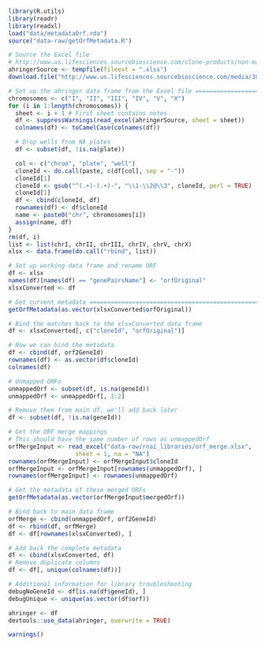 ```r
library(R.utils)
library(readr)
library(readxl)
load("data/metadataOrf.rda")
source("data-raw/getOrfMetadata.R")

# Source the Excel file
# http://www.us.lifesciences.sourcebioscience.com/clone-products/non-mammalian/c-elegans/c-elegans-rnai-library/
ahringerSource <- tempfile(fileext = ".xlsx")
download.file("http://www.us.lifesciences.sourcebioscience.com/media/381254/C.%20elegans%20Database%202012.xlsx", ahringerSource)

# Set up the ahringer data frame from the Excel file ============================
chromosomes <- c("I", "II", "III", "IV", "V", "X")
for (i in 1:length(chromosomes)) {
  sheet <- i + 1 # First sheet contains notes
  df <- suppressWarnings(read_excel(ahringerSource, sheet = sheet))
  colnames(df) <- toCamelCase(colnames(df))

  # Drop wells from NA plates
  df <- subset(df, !is.na(plate))

  col <- c("chrom", "plate", "well")
  cloneId <- do.call(paste, c(df[col], sep = "-"))
  cloneId[1]
  cloneId <- gsub("^(.+)-(.+)-", "\\1-\\2@\\3", cloneId, perl = TRUE)
  cloneId[1]
  df <- cbind(cloneId, df)
  rownames(df) <- df$cloneId
  name <- paste0("chr", chromosomes[i])
  assign(name, df)
}
rm(df, i)
list <- list(chrI, chrII, chrIII, chrIV, chrV, chrX)
xlsx <- data.frame(do.call("rbind", list))

# Set up working data frame and rename ORF
df <- xlsx
names(df)[names(df) == "genePairsName"] <- "orfOriginal"
xlsxConverted <- df

# Get current metadata =========================================================
getOrfMetadata(as.vector(xlsxConverted$orfOriginal))

# Bind the matches back to the xlsxConverted data frame
df <- xlsxConverted[, c("cloneId", "orfOriginal")]

# Now we can bind the metadata
df <- cbind(df, orf2GeneId)
rownames(df) <- as.vector(df$cloneId)
colnames(df)

# Unmapped ORFs
unmappedOrf <- subset(df, is.na(geneId))
unmappedOrf <- unmappedOrf[, 1:2]

# Remove them from main df, we'll add back later
df <- subset(df, !is.na(geneId))

# Get the ORF merge mappings
# This should have the same number of rows as unmappedOrf
orfMergeInput <- read_excel("data-raw/rnai_libraries/orf_merge.xlsx",
                   sheet = 1, na = "NA")
rownames(orfMergeInput) <- orfMergeInput$cloneId
orfMergeInput <- orfMergeInput[rownames(unmappedOrf), ]
rownames(orfMergeInput) <- rownames(unmappedOrf)

# Get the metadata of these merged ORFs
getOrfMetadata(as.vector(orfMergeInput$mergedOrf))

# Bind back to main data frame
orfMerge <- cbind(unmappedOrf, orf2GeneId)
df <- rbind(df, orfMerge)
df <- df[rownames(xlsxConverted), ]

# Add back the complete metadata
df <- cbind(xlsxConverted, df)
# Remove duplicate columns
df <- df[, unique(colnames(df))]

# Additional information for library troubleshooting
debugNoGeneId <- df[is.na(df$geneId), ]
debugUnique <- unique(as.vector(df$orf))

ahringer <- df
devtools::use_data(ahringer, overwrite = TRUE)

warnings()
```
